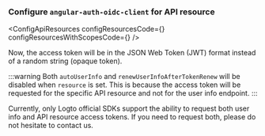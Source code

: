 

### Configure `angular-auth-oidc-client` for API resource

<ApiResourcesDescription />

<ConfigApiResources
  configResourcesCode={<ConfigResourcesCode />}
  configResourcesWithScopesCode={<ConfigResourcesWithScopesCode />}
/>

Now, the access token will be in the JSON Web Token (JWT) format instead of a random string (opaque token).

:::warning
Both `autoUserInfo` and `renewUserInfoAfterTokenRenew` will be disabled when `resource` is set. This is because the access token will be requested for the specific API resource and not for the user info endpoint.
:::

Currently, only Logto official SDKs support the ability to request both user info and API resource access tokens. If you need to request both, please do not hesitate to contact us.
